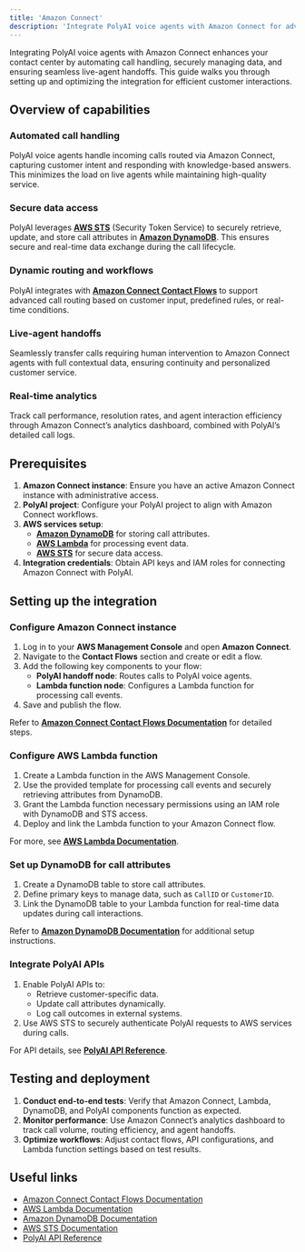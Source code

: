 ```yaml
---
title: 'Amazon Connect'
description: 'Integrate PolyAI voice agents with Amazon Connect for advanced call automation and routing.'
---
```


Integrating PolyAI voice agents with Amazon Connect enhances your contact center by automating call handling, securely managing data, and
ensuring seamless live-agent handoffs. This guide walks you through setting up and optimizing the integration for efficient customer interactions.

## Overview of capabilities

### Automated call handling
PolyAI voice agents handle incoming calls routed via Amazon Connect, capturing customer intent and responding with knowledge-based answers. This
minimizes the load on live agents while maintaining high-quality service.

### Secure data access
PolyAI leverages **[AWS STS](https://aws.amazon.com/iam/features/manage-credentials/)** (Security Token Service) to securely retrieve, update, and
store call attributes in **[Amazon DynamoDB](https://aws.amazon.com/dynamodb/)**. This ensures secure and real-time data exchange during the call lifecycle.

### Dynamic routing and workflows
PolyAI integrates with **[Amazon Connect Contact Flows](https://docs.aws.amazon.com/connect/latest/adminguide/contact-flows.html)** to support
advanced call routing based on customer input, predefined rules, or real-time conditions.

### Live-agent handoffs
Seamlessly transfer calls requiring human intervention to Amazon Connect agents with full contextual data, ensuring continuity and personalized
customer service.

### Real-time analytics
Track call performance, resolution rates, and agent interaction efficiency through Amazon Connect’s analytics dashboard, combined with PolyAI’s
detailed call logs.

## Prerequisites

1. **Amazon Connect instance**: Ensure you have an active Amazon Connect instance with administrative access.
2. **PolyAI project**: Configure your PolyAI project to align with Amazon Connect workflows.
3. **AWS services setup**:
   - **[Amazon DynamoDB](https://aws.amazon.com/dynamodb/)** for storing call attributes.
   - **[AWS Lambda](https://aws.amazon.com/lambda/)** for processing event data.
   - **[AWS STS](https://aws.amazon.com/iam/features/manage-credentials/)** for secure data access.
4. **Integration credentials**: Obtain API keys and IAM roles for connecting Amazon Connect with PolyAI.

## Setting up the integration

### Configure Amazon Connect instance
1. Log in to your **AWS Management Console** and open **Amazon Connect**.
2. Navigate to the **Contact Flows** section and create or edit a flow.
3. Add the following key components to your flow:
   - **PolyAI handoff node**: Routes calls to PolyAI voice agents.
   - **Lambda function node**: Configures a Lambda function for processing call events.
4. Save and publish the flow.

Refer to **[Amazon Connect Contact Flows Documentation](https://docs.aws.amazon.com/connect/latest/adminguide/contact-flows.html)** for detailed steps.

### Configure AWS Lambda function
1. Create a Lambda function in the AWS Management Console.
2. Use the provided template for processing call events and securely retrieving attributes from DynamoDB.
3. Grant the Lambda function necessary permissions using an IAM role with DynamoDB and STS access.
4. Deploy and link the Lambda function to your Amazon Connect flow.

For more, see **[AWS Lambda Documentation](https://docs.aws.amazon.com/lambda/latest/dg/welcome.html)**.

### Set up DynamoDB for call attributes
1. Create a DynamoDB table to store call attributes.
2. Define primary keys to manage data, such as `CallID` or `CustomerID`.
3. Link the DynamoDB table to your Lambda function for real-time data updates during call interactions.

Refer to **[Amazon DynamoDB Documentation](https://docs.aws.amazon.com/amazondynamodb/latest/developerguide/Introduction.html)** for additional
setup instructions.

### Integrate PolyAI APIs
1. Enable PolyAI APIs to:
   - Retrieve customer-specific data.
   - Update call attributes dynamically.
   - Log call outcomes in external systems.
2. Use AWS STS to securely authenticate PolyAI requests to AWS services during calls.

For API details, see **[PolyAI API Reference](https://docs.poly.ai/api-reference)**.

## Testing and deployment

1. **Conduct end-to-end tests**: Verify that Amazon Connect, Lambda, DynamoDB, and PolyAI components function as expected.
2. **Monitor performance**: Use Amazon Connect’s analytics dashboard to track call volume, routing efficiency, and agent handoffs.
3. **Optimize workflows**: Adjust contact flows, API configurations, and Lambda function settings based on test results.

## Useful links

- [Amazon Connect Contact Flows Documentation](https://docs.aws.amazon.com/connect/latest/adminguide/contact-flows.html)
- [AWS Lambda Documentation](https://docs.aws.amazon.com/lambda/latest/dg/welcome.html)
- [Amazon DynamoDB Documentation](https://docs.aws.amazon.com/amazondynamodb/latest/developerguide/Introduction.html)
- [AWS STS Documentation](https://aws.amazon.com/iam/features/manage-credentials/)
- [PolyAI API Reference](https://docs.poly.ai/api-reference)
